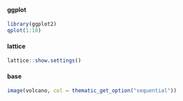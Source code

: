 #### ggplot

```r
library(ggplot2)
qplot(1:10)
```

#### lattice

```r
lattice::show.settings()
```

#### base

```r
image(volcano, col = thematic_get_option("sequential"))
```
